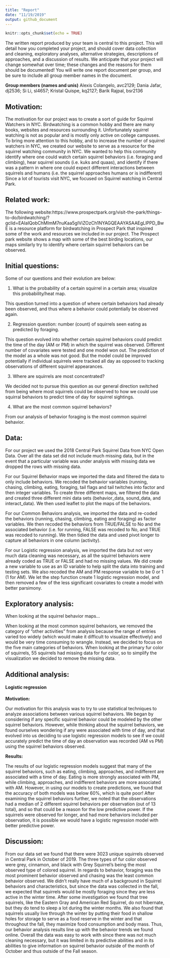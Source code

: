 ```yaml
---
title: "Report"
date: "11/19/2019"
output: github_document
---
```


```r
knitr::opts_chunk$set(echo = TRUE)
```

The written report produced by your team is central to this project. This will detail how you completed your project, and should cover data collection and cleaning, exploratory analyses, alternative strategies, descriptions of approaches, and a discussion of results. We anticipate that your project will change somewhat over time; these changes and the reasons for them should be documented! You will write one report document per group, and be sure to include all group member names in the document.

**Group members (names and unis)**
Alexis Colangelo, avc2129;
Dania Jafar, dj2536;
Si Li, sl4657;
Kristal Quispe, kq2127;
Barik Rajpal, bsr2136

## Motivation: 
The motivation for our project was to create a sort of guide for Squirrel Watchers in NYC. Birdwatching is a common hobby and there are many books, websites and resources surrounding it. Unfortunately squirrel watching is not as popular and is mostly only active on college campuses. To bring more attention to this hobby, and to increase the number of squirrel watchers in NYC, we created our website to serve as a resource for the squirrel watching community in NYC. We wanted to help this community identify where one could watch certain squirrel behaviors (i.e. foraging and climbing), hear squirrel sounds (i.e. kuks and quaas), and identify if there was a pattern in where one could expect different interactions between squirrels and humans (i.e. the squirrel approaches humans or is indifferent) Since a lot of tourists visit NYC, we focused on Squirrel watching in Central Park. 

## Related work: 
The following website:https://www.prospectpark.org/visit-the-park/things-to-do/birdwatching/?gclid=EAIaIQobChMImM7nuKaa5gIViZOzCh1NYAGQEAAYASAAEgLlPPD_BwE is a resource platform for birdwatching in Prospect Park that inspired some of the work and resources we included in our project. The Prospect park website shows a map with some of the best birding locations, our maps similarly try to identify where certain squirrel behaviors can be observed. 

## Initial questions: 

Some of our questions and their evolution are below:

1.	What is the probability of a certain squirrel in a certain area; visualize this probability/heat map. 

This question turned into a question of where certain behaviors had already been observed, and thus where a behavior could potentially be observed again. 

2.	Regression question: number (count) of squirrels seen eating as predicted by foraging. 

This question evolved into whether certain squirrel behaviors could predict the time of the day (AM or PM) in which the squirrel was observed. Different number of covariates were tested and one model won out. The prediction of the model as a whole was not good. But the model could be improved potentially if individual squirrels were tracked all day as opposed to tracking observations of different squirrel appearances.

3.	Where are squirrels are most concentrated? 

We decided not to pursue this question as our general direction switched from being where most squirrels could be observed to how we could use squirral behaviors to predict time of day for squirrel sightings.  

4.	What are the most common squirrel behaviors? 

From our analysis of behavior foraging is the most common squirrel behavior.

## Data: 

For our project we used the 2018 Central Park Squirrel Data from NYC Open Data. Over all the data set did not include much missing data, but in the event that a particular variable was under analysis with missing data we dropped the rows with missing data. 

For our Squirrel Behavior maps we imported the data and filtered the data to only include behaviors. We recoded the behavior variables (running, chasing, climbing, eating, foraging, tail flags and tail twitches into factor and then integer variables. To create three different maps, we filtered the data and created three different mini data sets (behavior_data, sound_data, and interact_data). We then used leaflet to plot the maps of the behaviors. 

For our Common Behaviors analysis, we imported the data and re-coded the behaviors (running, chasing, climbing, eating and foraging) as factor variables. We then recoded the behaviors from TRUE/FALSE to No and the associated behavior (i.e. for running, FALSE was recoded to No, and TRUE was recoded to running). We then tidied the data and used pivot longer to capture all behaviors in one column (activity). 

For our Logistic regression analysis, we imported the data but not very much data cleaning was necessary, as all the squirrel behaviors were already coded as TRUE or FALSE and had no missing values. We did create a new variable to use as an ID variable to help split the data into training and testing sets. We also recoded the AM and PM response variable to be 0 or 1 (1 for AM). We let the step function create 1 logistic regression model, and then removed a few of the less significant covariates to create a model with better parsimony.

## Exploratory analysis: 

When looking at the squirrel behavior maps…

When looking at the most common squirrel behaviors, we removed the category of "other activities" from analysis because the range of entries varied too widely (which would make it difficult to visualize effectively) and would be very time consuming to wrangle. Instead, we decided to focus on the five main categories of behaviors. When looking at the primary fur color of squirrels, 55 squirrels had missing data for fur color, so to simplify the visualization we decided to remove the missing data. 

## Additional analysis: 

#### Logistic regression

**Motivation:** 

Our motivation for this analysis was to try to use statistical techniques to analyze associations between various squirrel behaviors. We began by considering if any specific squirrel behavior could be modeled by the other squirrel behaviors. However, while thinking about the squirrel behaviors, we found ourselves wondering if any were associated with time of day, and that evolved into us deciding to use logistic regression models to see if we could accurately predict the time of day an observation was recorded (AM vs PM) using the squirrel behaviors observed.

**Results:**

The results of our logistic regression models suggest that many of the squirrel behaviors, such as eating, climbing, approaches, and indifferent are associated with a time of day. Eating is more strongly associated with PM, while climbing, approaches, and indifferent behaviors are more associated with AM. However, in using our models to create predictions, we found that the accuracy of both models was below 60%, which is quite poor! After examining the squirrel behaviors further, we noted that the observations had a median of 2 different squirrel behaviors per observation (out of 13 total), and so that could be a reason for the low predictive power. If the squirrels were observed for longer, and had more behaviors included per observation, it is possible we would have a logistic regression model with better predictive power.

## Discussion:

From our data set we found that there were 3023 unique squirrels observed in Central Park in October of 2019. The three types of fur color observed were grey, cinnamon, and black with Grey Squirrel’s being the most observed type of colored squirrel. In regards to behavior, foraging was the most prominent behavior observed and chasing was the least common behavior observed. We didn’t really have much of a background in Squirrel behaviors and characteristics, but since the data was collected in the fall, we expected that squirrels would be mostly foraging since they are less active in the winter time. After some investigation we found that tree squirrels, like the Eastern Gray and American Red Squirrel, do not hibernate, but they do tend to sleep a lot during the winter months. We also found that squirrels usually live through the winter by putting their food in shallow holes for storage to serve as a food reserve in the winter and that throughout the fall, they maximize food consumption and body mass. Thus, our behavior analysis results line up with the behavior trends we found online. Overall the data was easy to work with since there was not much cleaning necessary, but it was limited in its predictive abilities and in its abilities to give information on squirrel behavior outside of the month of October and thus outside of the Fall season. 
